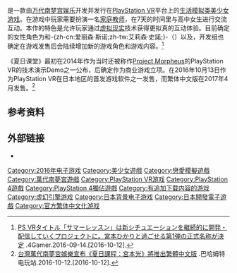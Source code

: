{{noteTA
| G1=Games
| 1=zh-cn:夏日课堂;zh-tw:夏日課程;
}}
{{Infobox video game
| title = 夏日课堂
| english = Summer Lesson
| image = summer lesson logo.png
| caption =
| developer = [[万代南梦宫娱乐|万代南梦宫娱乐]]
| publisher = 万代南梦宫娱乐
| distributor =
| series =
| engine = [[虚幻引擎4|虚幻引擎4]]<ref name="stuff 2" />
| platforms = [[PlayStation_VR|PlayStation VR]]
| released = '''宫本光'''{{vgrelease|JP|2016年10月13日|TWHK|2017年4月27日}}'''艾莉森·史諾'''{{vgrelease|JP|2017年6月22日|TWHK|2018年8月23日}}'''新城知里'''{{vgrelease|JP|2017年10月12日|TWHK|2018年8月23日}}
| genre = [[虚拟现实|虚拟现实]]、[[生活模擬遊戲|生活模拟]]、[[美少女游戏|Galgame]]
| modes = [[单人电子游戏|单人]]
| director = 玉置绚<ref name="stuff">[http://www.famitsu.com/news/201607/29111260.html 『サマーレッスン』開発秘話からVRの未来まで――原田勝弘氏＆玉置絢氏に直撃！【インタビュー】(1/3)] {{Wayback|url=http://www.famitsu.com/news/201607/29111260.html |date=20161012120648 }}.Fami通.2016-07-29.[2016-10-12].</ref>
| producer = {{le|原田胜弘|Katsuhiro Harada}}<ref name="stuff" />
| designer =
| programmer =
| artist = 吉江秀郎<ref name="stuff 2">[http://www.4gamer.net/games/277/G027751/20150829002/ ［CEDEC 2015］「サマーレッスン」制作事情テクニカル編：若手スタッフが挑んだVRデモ開発の実際] {{Wayback|url=http://www.4gamer.net/games/277/G027751/20150829002/ |date=20161013210918 }}.4Gamer.2015-08-29.[2016-10-12].</ref>
| writer =
| composer =
}}

{{vgname|夏日课堂|ja=サマーレッスン|en=Summer Lesson|cn=夏日课堂|tw=夏日課程}}是一款由[[万代南梦宫娱乐|万代南梦宫娱乐]]开发并发行在[[PlayStation_VR|PlayStation VR]]平台上的[[生活模擬遊戲|生活模拟类]][[美少女游戏|美少女游戏]]。在游戏中玩家需要扮演一名[[家庭教师|家庭教师]]，在7天的时间里与高中女生进行交流互动。本作的特色是允许玩家通过[[虚拟现实|虚拟现实]]技术获得更拟真的互动体验。目前确定的女性角色为{{vgname2-nbl|宫本光|ja=宮本ひかり}}和-{zh-cn:爱丽森·斯诺;zh-tw:艾莉森·史諾;}-（{{lang|en|Alison Snow}}）以及{{vgname2-nbl|新城知里|ja=新城ちさと}}，开发组也确定在游戏发售后会陆续增加新的游戏角色和游戏内容。<ref>[http://www.4gamer.net/games/277/G027751/20160914032/ PS VRタイトル「サマーレッスン」は新シチュエーションを継続的に開発・配信していくプロジェクトに。宮本ひかりと過ごせる第1弾の正式名称が決定] {{Wayback|url=http://www.4gamer.net/games/277/G027751/20160914032/ |date=20161012052526 }}.4Gamer.2016-09-14.[2016-10-12].</ref>

《夏日课堂》最初在2014年作为当时还被称作[[PlayStation_VR|Project Morpheus]]的PlayStation VR的技术演示Demo之一公布，后确定作为商业游戏立项。在2016年10月13日作为PlayStation VR在日本地区的首发游戏软件之一发售，而繁体中文版在2017年4月发售。<ref>[http://gnn.gamer.com.tw/7/138457.html 台灣萬代南夢宮娛樂宣布《夏日課程：宮本光》將推出繁體中文版] {{Wayback|url=http://gnn.gamer.com.tw/7/138457.html |date=20161013133757 }}.巴哈姆特电玩站.2016-10-12.[2016-10-12].</ref>

== 参考资料 ==
{{reflist|30em}}

== 外部链接 ==

* {{Official|http://summer-lesson.bn-ent.net/}}{{ja}}

{{DEFAULTSORT:Summer Lesson}}
[[Category:2016年电子游戏|Category:2016年电子游戏]]
[[Category:美少女遊戲|Category:美少女遊戲]]
[[Category:戀愛模擬遊戲|Category:戀愛模擬遊戲]]
[[Category:萬代南夢宮遊戲|Category:萬代南夢宮遊戲]]
[[Category:PlayStation_VR游戏|Category:PlayStation VR游戏]]
[[Category:PlayStation_4遊戲|Category:PlayStation 4遊戲]]
[[Category:PlayStation_4獨佔遊戲|Category:PlayStation 4獨佔遊戲]]
[[Category:有追加下载内容的游戏|Category:有追加下载内容的游戏]]
[[Category:虚幻引擎游戏|Category:虚幻引擎游戏]]
[[Category:日本背景电子游戏|Category:日本背景电子游戏]]
[[Category:日本開發電子遊戲|Category:日本開發電子遊戲]]
[[Category:官方繁体中文化游戏|Category:官方繁体中文化游戏]]